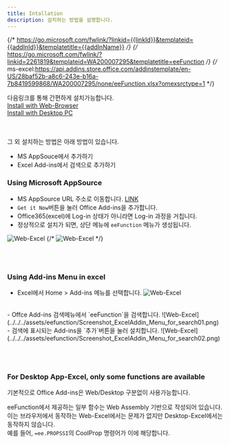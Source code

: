 ```yaml
---
title: Intallation
description: 설치하는 방법을 설명합니다.
---
```




{/* https://go.microsoft.com/fwlink/?linkid={{linkId}}&templateid={{addInId}}&templatetitle={{addInName}} */}
{/* https://go.microsoft.com/fwlink/?linkid=2261819&templateid=WA200007295&templatetitle=eeFunction */}
{/* ms-excel:https://api.addins.store.office.com/addinstemplate/en-US/28baf52b-a8c6-243e-b16a-7b8419599868/WA200007295/none/eeFunction.xlsx?omexsrctype=1  */}



다음링크를 통해 간편하게 설치가능합니다.    
  <a href="https://go.microsoft.com/fwlink/?linkid=2261819&templateid=WA200007295&templatetitle=eeFunction" target="_blank">Install with Web-Browser</a>   <br />
  <a href="ms-excel:https://api.addins.store.office.com/addinstemplate/en-US/28baf52b-a8c6-243e-b16a-7b8419599868/WA200007295/none/eeFunction.xlsx?omexsrctype=1" target="_blank">Install with Desktop PC</a>
  <br />
  <br />
  <br />


그 외 설치하는 방법은 아래 방법이 있습니다.
- MS AppSouce에서 추가하기
- Excel Add-ins에서 검색으로 추가하기


### Using Microsoft AppSource

- MS AppSource URL 주소로 이동합니다.  <a href="https://appsource.microsoft.com/en-us/product/office/WA200007295?tab=Overview" target="_blank"> LINK </a>
- `Get it Now`버튼을 눌러 Office Add-ins을 추가합니다.
- Office365(excel)에 Log-in 상태가 아니라면 Log-in 과정을 거칩니다.
- 정상적으로 설치가 되면, 상단 메뉴에 `eeFunction` 메뉴가 생성됩니다.

![Web-Excel](../../../assets/eefunction/Screenshot_appsource_url02.png)
{/* ![Web-Excel](../../../assets/eefunction/Screenshot_appsource_url03.png) */}


<br/><br/>


### Using Add-ins Menu in excel
- Excel에서 Home > Add-ins 메뉴를 선택합니다.
![Web-Excel](../../../assets/eefunction/Screenshot_ExcelAddin_Menu_for_search00.png)

<br/>
- Offce Add-ins 검색메뉴에서 `eeFunction`을 검색합니다.
![Web-Excel](../../../assets/eefunction/Screenshot_ExcelAddin_Menu_for_search01.png)

<br/>
- 검색에 표시되는 Add-ins을 `추가`버튼을 눌러 설치합니다.
![Web-Excel](../../../assets/eefunction/Screenshot_ExcelAddin_Menu_for_search02.png)

<br/><br/>

### For Desktop App-Excel, only some functions are available
기본적으로 Office Add-ins은 Web/Desktop 구분없이 사용가능합니다.    

eeFunction에서 제공하는 일부 함수는 Web Assembly 기반으로 작성되어 있습니다.   
이는 브라우저에서 동작하는 Web-Excel에서는 문제가 없지만 Desktop-Excel에서는 동작하지 않습니다.   
예를 들어, `=ee.PROPSSI`의 CoolProp 명령어가 이에 해당합니다.   



<br/><br/><br/><br/>
